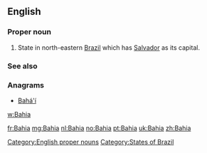 {{also|bahía}}
==English==

===Proper noun===
{{en-proper noun}}

# State in north-eastern [[Brazil]] which has [[Salvador]] as its capital.

===See also===

===Anagrams===
* [[Bahá'í#English|Bahá'í]]


[[w:Bahia]]

[[Category:English proper nouns]]
[[Category:States of Brazil]]

[[fr:Bahia]]
[[mg:Bahia]]
[[nl:Bahia]]
[[no:Bahia]]
[[pt:Bahia]]
[[uk:Bahia]]
[[zh:Bahia]]